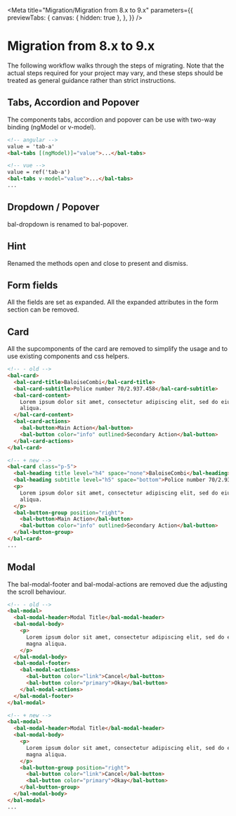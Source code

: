 
<Meta
  title="Migration/Migration from 8.x to 9.x"
  parameters={{
    previewTabs: {
      canvas: { hidden: true },
    },
  }}
/>

# Migration from 8.x to 9.x

The following workflow walks through the steps of migrating.
Note that the actual steps required for your project may vary, and these steps should be treated as general guidance rather than strict instructions.

## Tabs, Accordion and Popover

The components tabs, accordion and popover can be use with two-way binding (ngModel or v-model).

```html
<!-- angular -->
value = 'tab-a'
<bal-tabs [(ngModel)]="value">...</bal-tabs>

<!-- vue -->
value = ref('tab-a')
<bal-tabs v-model="value">...</bal-tabs>
...
```

## Dropdown / Popover

bal-dropdown is renamed to bal-popover.

## Hint

Renamed the methods open and close to present and dismiss.

## Form fields

All the fields are set as expanded. All the expanded attributes in the form section can be removed.

## Card

All the supcomponents of the card are removed to simplify the usage and to
use existing components and css helpers.

```html
<!-- - old -->
<bal-card>
  <bal-card-title>BaloiseCombi</bal-card-title>
  <bal-card-subtitle>Police number 70/2.937.458</bal-card-subtitle>
  <bal-card-content>
    Lorem ipsum dolor sit amet, consectetur adipiscing elit, sed do eiusmod tempor incididunt ut labore et dolore magna
    aliqua.
  </bal-card-content>
  <bal-card-actions>
    <bal-button>Main Action</bal-button>
    <bal-button color="info" outlined>Secondary Action</bal-button>
  </bal-card-actions>
</bal-card>

<!-- + new -->
<bal-card class="p-5">
  <bal-heading title level="h4" space="none">BaloiseCombi</bal-heading>
  <bal-heading subtitle level="h5" space="bottom">Police number 70/2.937.458</bal-heading>
  <p>
    Lorem ipsum dolor sit amet, consectetur adipiscing elit, sed do eiusmod tempor incididunt ut labore et dolore magna
    aliqua.
  </p>
  <bal-button-group position="right">
    <bal-button>Main Action</bal-button>
    <bal-button color="info" outlined>Secondary Action</bal-button>
  </bal-button-group>
</bal-card>
...
```

## Modal

The bal-modal-footer and bal-modal-actions are removed due the adjusting the scroll behaviour.

```html
<!-- - old -->
<bal-modal>
  <bal-modal-header>Modal Title</bal-modal-header>
  <bal-modal-body>
    <p>
      Lorem ipsum dolor sit amet, consectetur adipiscing elit, sed do eiusmod tempor incididunt ut labore et dolore
      magna aliqua.
    </p>
  </bal-modal-body>
  <bal-modal-footer>
    <bal-modal-actions>
      <bal-button color="link">Cancel</bal-button>
      <bal-button color="primary">Okay</bal-button>
    </bal-modal-actions>
  </bal-modal-footer>
</bal-modal>

<!-- + new -->
<bal-modal>
  <bal-modal-header>Modal Title</bal-modal-header>
  <bal-modal-body>
    <p>
      Lorem ipsum dolor sit amet, consectetur adipiscing elit, sed do eiusmod tempor incididunt ut labore et dolore
      magna aliqua.
    </p>
    <bal-button-group position="right">
      <bal-button color="link">Cancel</bal-button>
      <bal-button color="primary">Okay</bal-button>
    </bal-button-group>
  </bal-modal-body>
</bal-modal>
...
```

<bal-doc-github link="/stories/migration/07-migration-from-7x-to-8x.stories.mdx"></bal-doc-github>
